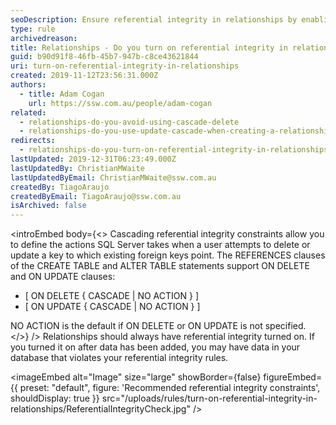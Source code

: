 ```yaml
---
seoDescription: Ensure referential integrity in relationships by enabling cascading constraints to maintain data consistency and prevent orphaned records.
type: rule
archivedreason:
title: Relationships - Do you turn on referential integrity in relationships?
guid: b90d91f8-46fb-45b7-947b-c8ce43621844
uri: turn-on-referential-integrity-in-relationships
created: 2019-11-12T23:56:31.000Z
authors:
  - title: Adam Cogan
    url: https://ssw.com.au/people/adam-cogan
related:
  - relationships-do-you-avoid-using-cascade-delete
  - relationships-do-you-use-update-cascade-when-creating-a-relationship
redirects:
  - relationships-do-you-turn-on-referential-integrity-in-relationships
lastUpdated: 2019-12-31T06:23:49.000Z
lastUpdatedBy: ChristianMWaite
lastUpdatedByEmail: ChristianMWaite@ssw.com.au
createdBy: TiagoAraujo
createdByEmail: TiagoAraujo@ssw.com.au
isArchived: false
---
```


<introEmbed
  body={<>
Cascading referential integrity constraints allow you to define the actions SQL Server takes when a user attempts to delete or update a key to which existing foreign keys point. The REFERENCES clauses of the CREATE TABLE and ALTER TABLE statements support ON DELETE and ON UPDATE clauses:

- [ ON DELETE { CASCADE | NO ACTION } ]
- [ ON UPDATE { CASCADE | NO ACTION } ]

NO ACTION is the default if ON DELETE or ON UPDATE is not specified.
  </>}
/>
Relationships should always have referential integrity turned on. If you turned it on after data has been added, you may have data in your database that violates your referential integrity rules.


<imageEmbed
  alt="Image"
  size="large"
  showBorder={false}
  figureEmbed={{
    preset: "default",
    figure: 'Recommended referential integrity constraints',
    shouldDisplay: true
  }}
  src="/uploads/rules/turn-on-referential-integrity-in-relationships/ReferentialIntegrityCheck.jpg"
/>
